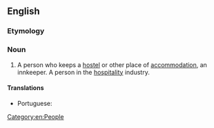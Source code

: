 ==English==

===Etymology===
{{suffix|en|hostel|er}}

===Noun===
{{en-noun}}

# A person who keeps a [[hostel]] or other place of [[accommodation]], an innkeeper. A person in the [[hospitality]] industry.

====Translations====
{{trans-top|person who keeps a hostel}}
* Portuguese: {{t|pt|albergador|m}}
{{trans-mid}}
{{trans-bottom}}

[[Category:en:People]]